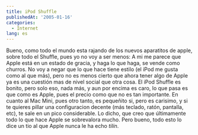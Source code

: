 ```yaml
---
title: iPod Shuffle
publishedAt: '2005-01-16'
categories:
  - Internet
lang: es
---
```


Bueno, como todo el mundo esta rajando de los nuevos aparatitos de apple, sobre todo el Shuffle, pues yo no voy a ser menos: A mi me parece que Apple está en un estado de gracia, y haga lo que haga, se vende como churros. No voy a negar que lo que hace tiene estilo (el iPod me gusta como al que más), pero no es menos cierto que ahora tener algo de Apple ya es una cuestión mas de nivel social que otra cosa. El iPod Shuffle es bonito, pero solo eso, nada más, y aun por encima es caro, lo que pasa es que como es Apple, pues el precio como que no es tan importante. En cuanto al Mac Mini, pues otro tanto, es pequeñito si, pero es carisimo, y si te quieres pillar una configuracion decente (más teclado, ratón, pantalla, etc), te sale en un pico considerable. Lo dicho, que creo que últimamente todo lo que hace Apple se sobrevalora mucho. Pero bueno, todo esto lo dice un tio al que Apple nunca le ha echo _tilín_.
